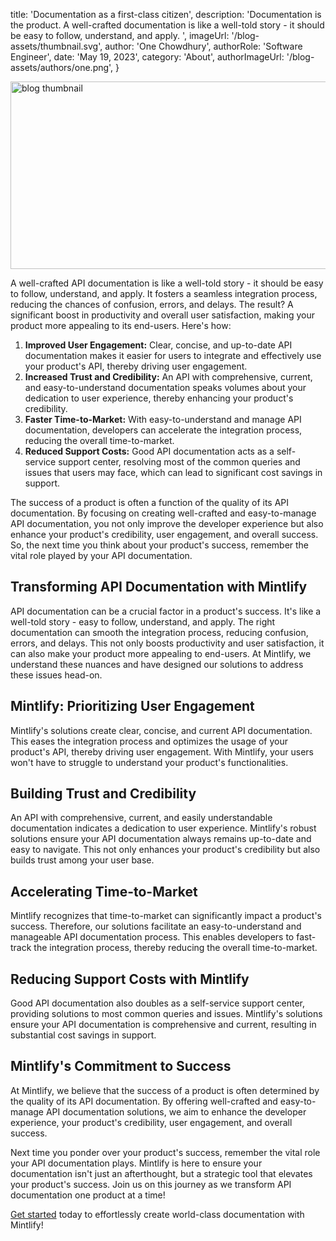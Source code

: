
  title: 'Documentation as a first-class citizen',
  description:
    'Documentation is the product. A well-crafted documentation is like a well-told story - it should be easy to follow, understand, and apply. ',
  imageUrl: '/blog-assets/thumbnail.svg',
  author: 'One Chowdhury',
  authorRole: 'Software Engineer',
  date: 'May 19, 2023',
  category: 'About',
  authorImageUrl: '/blog-assets/authors/one.png',
}


<Image
  src="/blog-assets/thumbnail.svg"
  alt="blog thumbnail"
  className="w-full rounded-md"
  width="600"
  height="300"
/>

A well-crafted API documentation is like a well-told story - it should be easy to
follow, understand, and apply. It fosters a seamless integration process, reducing
the chances of confusion, errors, and delays. The result? A significant boost in
productivity and overall user satisfaction, making your product more appealing to
its end-users. Here's how:

1. **Improved User Engagement:** Clear, concise, and up-to-date API documentation makes it easier for users to integrate and effectively use your product's API, thereby driving user engagement.
2. **Increased Trust and Credibility:** An API with comprehensive, current, and easy-to-understand documentation speaks volumes about your dedication to user experience, thereby enhancing your product's credibility.
3. **Faster Time-to-Market:** With easy-to-understand and manage API documentation, developers can accelerate the integration process, reducing the overall time-to-market.
4. **Reduced Support Costs:** Good API documentation acts as a self-service support center, resolving most of the common queries and issues that users may face, which can lead to significant cost savings in support.

The success of a product is often a function of the quality of its API documentation. By focusing on creating well-crafted and easy-to-manage API documentation, you not only improve the developer experience but also enhance your product's credibility, user engagement, and overall success. So, the next time you think about your product's success, remember the vital role played by your API documentation.

## Transforming API Documentation with Mintlify

API documentation can be a crucial factor in a product's success. It's like a well-told story - easy to follow, understand, and apply. The right documentation can smooth the integration process, reducing confusion, errors, and delays. This not only boosts productivity and user satisfaction, it can also make your product more appealing to end-users. At Mintlify, we understand these nuances and have designed our solutions to address these issues head-on.

## Mintlify: Prioritizing User Engagement

Mintlify's solutions create clear, concise, and current API documentation. This eases the integration process and optimizes the usage of your product's API, thereby driving user engagement. With Mintlify, your users won't have to struggle to understand your product's functionalities.

## Building Trust and Credibility

An API with comprehensive, current, and easily understandable documentation indicates a dedication to user experience. Mintlify's robust solutions ensure your API documentation always remains up-to-date and easy to navigate. This not only enhances your product's credibility but also builds trust among your user base.

## Accelerating Time-to-Market

Mintlify recognizes that time-to-market can significantly impact a product's success. Therefore, our solutions facilitate an easy-to-understand and manageable API documentation process. This enables developers to fast-track the integration process, thereby reducing the overall time-to-market.

## Reducing Support Costs with Mintlify

Good API documentation also doubles as a self-service support center, providing solutions to most common queries and issues. Mintlify's solutions ensure your API documentation is comprehensive and current, resulting in substantial cost savings in support.

## Mintlify's Commitment to Success

At Mintlify, we believe that the success of a product is often determined by the quality of its API documentation. By offering well-crafted and easy-to-manage API documentation solutions, we aim to enhance the developer experience, your product's credibility, user engagement, and overall success.

Next time you ponder over your product's success, remember the vital role your API documentation plays. Mintlify is here to ensure your documentation isn't just an afterthought, but a strategic tool that elevates your product's success. Join us on this journey as we transform API documentation one product at a time!

[Get started](/start) today to effortlessly create world-class documentation with Mintlify!
